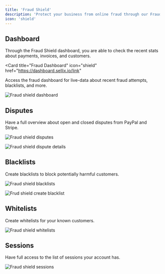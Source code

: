 ```yaml
---
title: 'Fraud Shield'
description: 'Protect your business from online fraud through our Fraud Shield and other suggestions from Stripe and PayPal'
icon: 'shield'
---
```


## Dashboard

Through the Fraud Shield dashboard, you are able to check the recent stats about payments, invoices, and customers.

<Card
  title="Fraud Dashboard"
  icon="shield"
  href="https://dashboard.sellix.io/link"
>
  Access the fraud dashboard for live-data about recent fraud attempts, blacklists, and more.
</Card>

<img
  className="block"
  src="https://cdn.sellix.io/static/documentation/images/fraud-shield/dashboard.png"
  alt="Fraud shield dashboard"
/>

## Disputes

Have a full overview about open and closed disputes from PayPal and Stripe.

<img
  className="block"
  src="https://cdn.sellix.io/static/documentation/images/fraud-shield/disputes.png"
  alt="Fraud shield disputes"
/>

<img
  className="block"
  src="https://cdn.sellix.io/static/documentation/images/fraud-shield/dispute.png"
  alt="Fraud shield dispute details"
/>

## Blacklists

Create blacklists to block potentially harmful customers.

<img
  className="block"
  src="https://cdn.sellix.io/static/documentation/images/fraud-shield/blacklists.png"
  alt="Fraud shield blacklists"
/>

<img
  className="block"
  src="https://cdn.sellix.io/static/documentation/images/fraud-shield/create-blacklist.png"
  alt="Frud shield create blacklist"
/>

## Whitelists

Create whitelists for your known customers.

<img
  className="block"
  src="https://cdn.sellix.io/static/documentation/images/fraud-shield/whitelists.png"
  alt="Fraud shield whitelists"
/>

## Sessions

Have full access to the list of sessions your account has.

<img
  className="block"
  src="https://cdn.sellix.io/static/documentation/images/fraud-shield/sessions.png"
  alt="Fraud shield sessions"
/>
